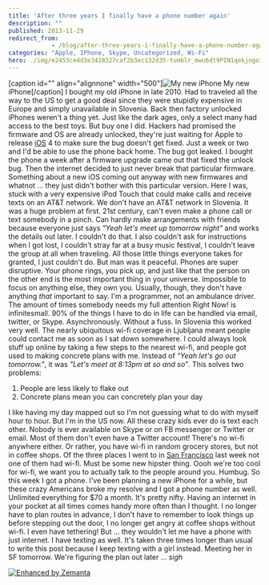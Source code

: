 ```yaml
---
title: 'After three years I finally have a phone number again'
description: ""
published: 2013-11-29
redirect_from: 
            - /blog/after-three-years-i-finally-have-a-phone-number-again/swizec/6440
categories: "Apple, IPhone, Skype, Uncategorized, Wi-Fi"
hero: ./img/e2453ce4d3e3428327caf2b3ec132d35-tumblr_mwu6dt9PIN1qekjngo1_500.jpg
---
```


\[caption id="" align="alignnone" width="500"]![My new iPhone](./img/e2453ce4d3e3428327caf2b3ec132d35-tumblr_mwu6dt9PIN1qekjngo1_500.jpg) My new iPhone\[/caption] I bought my old iPhone in late 2010. Had to traveled all the way to the US to get a good deal since they were stupidly expensive in Europe and simply unavailable in Slovenia. Back then factory unlocked iPhones weren't a thing yet. Just like the dark ages, only a select many had access to the best toys. But buy one I did. Hackers had promised the firmware and OS are already unlocked, they're just waiting for Apple to release [iOS](http://www.apple.com/ios/ "IOS") 4 to make sure the bug doesn't get fixed. Just a week or two and I'd be able to use the phone back home. The bug got leaked. I bought the phone a week after a firmware upgrade came out that fixed the unlock bug. Then the internet decided to just never break that particular firmware. Something about a new iOS coming out anyway with new firmwares and whatnot ... they just didn't bother with this particular version. Here I was, stuck with a very expensive iPod Touch that could make calls and receive texts on an AT&T network. We don't have an AT&T network in Slovenia. It was a huge problem at first. 21st century, can't even make a phone call or text somebody in a pinch. Can hardly make arrangements with friends because everyone just says _"Yeah let's meet up tomorrow night"_ and works the details out later. I couldn't do that. I also couldn't ask for instructions when I got lost, I couldn't stray far at a busy music festival, I couldn't leave the group at all when traveling. All those little things everyone takes for granted, I just couldn't do. But man was it peaceful. Phones are super disruptive. Your phone rings, you pick up, and just like that the person on the other end is the most important thing in your universe. Impossible to focus on anything else, they own you. Usually, though, they don't have anything _that_ important to say. I'm a programmer, not an ambulance driver. The amount of times somebody needs my full attention Right Now! is infinitesmall. 90% of the things I have to do in life can be handled via email, twitter, or Skype. Asynchronously. Without a fuss. In Slovenia this worked very well. The nearly ubiquitous wi-fi coverage in Ljubljana meant people could contact me as soon as I sat down somewhere. I could always look stuff up online by taking a few steps to the nearest wi-fi, and people got used to making concrete plans with me. Instead of _"Yeah let's go out tomorrow."_, it was _"Let's meet at 8:13pm at so and so"_. This solves two problems:

1.  People are less likely to flake out
2.  Concrete plans mean you can concretely plan your day

I like having my day mapped out so I'm not guessing what to do with myself hour to hour. But I'm in the US now. All these crazy kids ever do is text each other. Nobody is ever available on Skype or on FB messenger or Twitter or email. Most of them don't even have a Twitter account! There's no wi-fi anywhere either. Or rather, you have wi-fi in random grocery stores, but not in coffee shops. Of the three places I went to in [San Francisco](<http://maps.google.com/maps?ll=37.7833333333,-122.416666667&spn=0.1,0.1&q=37.7833333333,-122.416666667 (San%20Francisco)&t=h> "San Francisco") last week not one of them had wi-fi. Must be some new hipster thing. Oooh we're too cool for wi-fi, we want you to actually talk to the people around you. Humbug. So this week I got a phone. I've been planning a new iPhone for a while, but these crazy Americans broke my resolve and I got a phone number as well. Unlimited everything for $70 a month. It's pretty nifty. Having an internet in your pocket at all times comes handy more often than I thought. I no longer have to plan routes in advance, I don't have to remember to look things up before stepping out the door, I no longer get angry at coffee shops without wi-fi. I even have tethering! But ... they wouldn't let me have a phone with just internet. I have texting as well. It's taken three times longer than usual to write this post because I keep texting with a girl instead. Meeting her in SF tomorrow. We're figuring the plan out later ... _sigh_

[![Enhanced by Zemanta](http://img.zemanta.com/zemified_e.png?x-id=517c0f05-96db-458b-8eeb-b9debe8fbc7c)](http://www.zemanta.com/?px "Enhanced by Zemanta")
